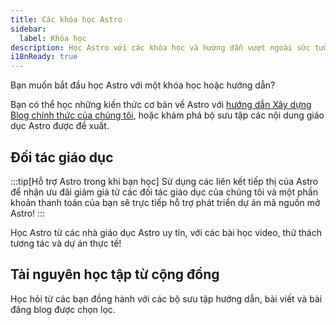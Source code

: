 ```yaml
---
title: Các khóa học Astro
sidebar:
  label: Khóa học
description: Học Astro với các khóa học và hướng dẫn vượt ngoài sức tưởng tượng.
i18nReady: true
---
```



Bạn muốn bắt đầu học Astro với một khóa học hoặc hướng dẫn?

Bạn có thể học những kiến thức cơ bản về Astro với [hướng dẫn Xây dựng Blog chính thức của chúng tôi](/en/tutorial/0-introduction/), hoặc khám phá bộ sưu tập các nội dung giáo dục Astro được đề xuất.


## Đối tác giáo dục


:::tip[Hỗ trợ Astro trong khi bạn học]
Sử dụng các liên kết tiếp thị của Astro để nhận ưu đãi giảm giá từ các đối tác giáo dục của chúng tôi và một phần khoản thanh toán của bạn sẽ trực tiếp hỗ trợ phát triển dự án mã nguồn mở Astro!
:::

Học Astro từ các nhà giáo dục Astro uy tín, với các bài học video, thử thách tương tác và dự án thực tế!

<LinkCard
  title="Học Astro cùng Coding in Public"
  href="https://learnastro.dev/?code=ASTRO_PROMO"
  description="Khóa học tương tác cao cấp với hơn 150 bài học video hướng dẫn bạn sử dụng các công cụ và tính năng tích hợp của Astro."
/>

<LinkCard
  title="Học Astro cùng James Q Quick"
  href="https://scrimba.com/intro-to-astro-c00ar0fi5u?via=astro"
  description="Xây dựng trang Astro đầu tiên với 35 bài học Scrimba tương tác, kết hợp video và IDE trên một nền tảng học tập độc đáo."
/>

## Tài nguyên học tập từ cộng đồng

Học hỏi từ các bạn đồng hành với các bộ sưu tập hướng dẫn, bài viết và bài đăng blog được chọn lọc.


<CardGrid>
<LinkCard
  title="Astro Tips"
  href="https://astro-tips.dev/"
  description="Những công thức, hướng dẫn, mẹo nhanh nâng cao, độc đáo, thử nghiệm và do cộng đồng đóng góp."
/>

<LinkCard
  title="Astro Support Squid"
  href="https://get.supportsquid.ink/"
  description="Diễn đàn hỗ trợ Astro công khai và cơ sở kiến thức ngoài Discord của Astro."
/>
</CardGrid>